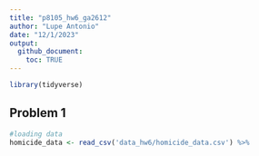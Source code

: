 ```yaml
---
title: "p8105_hw6_ga2612"
author: "Lupe Antonio"
date: "12/1/2023"
output:
  github_document:
    toc: TRUE
---
```


```r
library(tidyverse)
```

## Problem 1

```r
#loading data
homicide_data <- read_csv('data_hw6/homicide_data.csv') %>%
```

